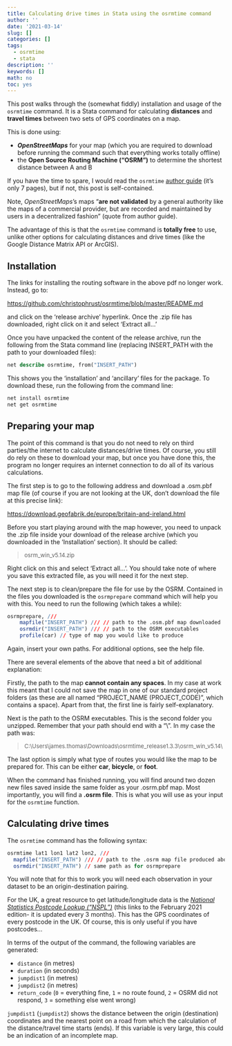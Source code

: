 ---
title: Calculating drive times in Stata using the osrmtime command
author: ''
date: '2021-03-14'
slug: []
categories: []
tags:
  - osrmtime
  - stata
description: ''
keywords: []
math: no
toc: yes
---

This post walks through the (somewhat fiddly) installation and usage of the `osrmtime` command. It is a Stata command for calculating **distances** and **travel times** between two sets of GPS coordinates on a map.

This is done using: 

- ***OpenStreetMaps*** for your map (which you are required to download before running the command such that everything works totally offline)
- the **Open Source Routing Machine ("OSRM")** to determine the shortest distance between A and B
	
If you have the time to spare, I would read the `osrmtime` [author guide](https://www.uni-regensburg.de/wirtschaftswissenschaften/vwl-moeller/medien/huber/osrm_paper_online.pdf) (it's only 7 pages), but if not, this post is self-contained.

Note, *OpenStreetMaps*'s maps "**are not validated** by a general authority like the maps of a commercial provider, but are recorded and maintained by users in a decentralized fashion" (quote from author guide).

The advantage of this is that the `osrmtime` command is **totally free** to use, unlike other options for calculating distances and drive times (like the Google Distance Matrix API or ArcGIS).

## Installation

The links for installing the routing software in the above pdf no longer work. Instead, go to: 

<https://github.com/christophrust/osrmtime/blob/master/README.md>
	
and click on the 'release archive' hyperlink. Once the .zip file has downloaded, right click on it and select 'Extract all...'

Once you have unpacked the content of the release archive, run the following from the Stata command line (replacing INSERT_PATH with the path to your downloaded files): 	

```{stata eval=FALSE}
net describe osrmtime, from("INSERT_PATH")
```

This shows you the 'installation' and 'ancillary' files for the package. To download these, run the following from the command line:

```{r eval=FALSE}
net install osrmtime
net get osrmtime
```

## Preparing your map

The point of this command is that you do not need to rely on third parties/the internet to calculate distances/drive times. Of course, you still do rely on these to download your map, but once you have done this, the program no longer requires an internet connection to do all of its various calculations.

The first step is to go to the following address and download a .osm.pbf map file (of course if you are not looking at the UK, don't download the file at this precise link):

<https://download.geofabrik.de/europe/britain-and-ireland.html>

Before you start playing around with the map however, you need to unpack the .zip file inside your download of the release archive (which you downloaded in the 'Installation' section). It should be called:

>	<font size="2">osrm_win_v5.14.zip</font>

Right click on this and select 'Extract all...'. You should take note of where you save this extracted file, as you will need it for the next step.

The next step is to clean/prepare the file for use by the OSRM. Contained in the files you downloaded is the `osrmprepare` command which will help you with this. You need to run the following (which takes a while):

```{r eval=FALSE}
osrmprepare, ///
	mapfile("INSERT_PATH") /// // path to the .osm.pbf map downloaded
	osrmdir("INSERT_PATH") /// // path to the OSRM executables
	profile(car) // type of map you would like to produce
```

Again, insert your own paths. For additional options, see the help file. 

There are several elements of the above that need a bit of additional explanation:

Firstly, the path to the map **cannot contain any spaces**. In my case at work this meant that I could not save the map in one of our standard project folders (as these are all named "PROJECT_NAME (PROJECT_CODE)", which contains a space). Apart from that, the first line is fairly self-explanatory.

Next is the path to the OSRM executables. This is the second folder you unzipped. Remember that your path should end with a "\\". In my case the path was:

> <font size="2">C:\\Users\\james.thomas\\Downloads\\osrmtime_release1.3.3\\osrm_win_v5.14\\</font>

The last option is simply what type of routes you would like the map to be prepared for. This can be either **car**, **bicycle**, or **foot**.

When the command has finished running, you will find around two dozen new files saved inside the same folder as your .osrm.pbf map. Most importantly, you will find a **.osrm file**. This is what you will use as your input for the `osrmtime` function.

## Calculating drive times
	
The `osrmtime` command has the following syntax:

```{r eval=FALSE}
osrmtime lat1 lon1 lat2 lon2, ///
  mapfile("INSERT_PATH") /// // path to the .osrm map file produced above
  osrmdir("INSERT_PATH") // same path as for osrmprepare
```

You will note that for this to work you will need each observation in your dataset to be an origin-destination pairing.

For the UK, a great resource to get latitude/longitude data is the [*National Statistics Postcode Lookup ("NSPL")*](https://geoportal.statistics.gov.uk/datasets/national-statistics-postcode-lookup-february-2021) (this links to the February 2021 edition- it is updated every 3 months). This has the GPS coordinates of every postcode in the UK. Of course, this is only useful if you have postcodes...
	
In terms of the output of the command, the following variables are generated:

- `distance` (in metres)
- `duration` (in seconds)
- `jumpdist1` (in metres)
- `jumpdist2` (in metres)
- `return_code` (`0` = everything fine, `1` = no route found,	`2` = OSRM did not respond,	`3` = something else went wrong)

`jumpdist1` (`jumpdist2`) shows the distance between the origin (destination) coordinates and the nearest point on a road from which the calculation of the distance/travel time starts (ends). If this variable is very large, this could be an indication of an incomplete map.